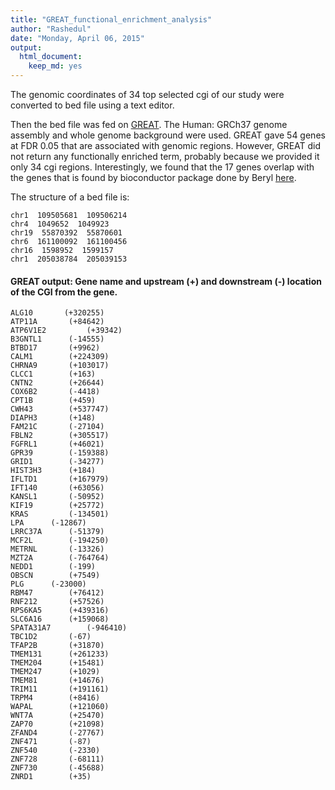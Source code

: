 ```yaml
---
title: "GREAT_functional_enrichment_analysis"
author: "Rashedul"
date: "Monday, April 06, 2015"
output:
  html_document:
    keep_md: yes
---
```


The genomic coordinates of 34 top selected cgi of our study were converted to bed file using a text editor. 

Then the bed file was fed on [GREAT](http://bejerano.stanford.edu/great/public/html/). The Human: GRCh37 genome assembly and whole genome background were used. GREAT gave 54 genes at FDR 0.05 that are associated with genomic regions. However, GREAT did not return any functionally enriched term, probably because we provided it only 34 cgi regions. Interestingly, we found that the 17 genes overlap with the genes that is found by bioconductor package done by Beryl [here](https://github.com/STAT540-UBC/yy_team01_colorectal-cancer_STAT540_2015/blob/master/data/FEA/1e-04/genes.txt).


The structure of a bed file is:

```
chr1  109505681  109506214  
chr4  1049652  1049923     
chr19  55870392  55870601   
chr6  161100092  161100456  
chr16  1598952  1599157    
chr1  205038784  205039153 
```

#### GREAT output: Gene name and upstream (+) and downstream (-) location of the CGI from the gene. 

```
ALG10       (+320255)
ATP11A	     (+84642)
ATP6V1E2	     (+39342)
B3GNTL1	     (-14555)
BTBD17	     (+9962)
CALM1	     (+224309)
CHRNA9	     (+103017)
CLCC1	     (+163)
CNTN2	     (+26644)
COX6B2	     (-4418)
CPT1B	     (+459)
CWH43	     (+537747)
DIAPH3	     (+148)
FAM21C	     (-27104)
FBLN2	     (+305517)
FGFRL1	     (+46021)
GPR39	     (-159388)
GRID1	     (-34277)
HIST3H3	     (+184)
IFLTD1	     (+167979)
IFT140	     (+63056)
KANSL1	     (-50952)
KIF19	     (+25772)
KRAS	     (-134501)
LPA	     (-12867)
LRRC37A	     (-51379)
MCF2L	     (-194250)
METRNL	     (-13326)
MZT2A	     (-764764)
NEDD1	     (-199)
OBSCN	     (+7549)
PLG	     (-23000)
RBM47	     (+76412)
RNF212	     (+57526)
RPS6KA5	     (+439316)
SLC6A16	     (+159068)
SPATA31A7	     (-946410)
TBC1D2	     (-67)
TFAP2B	     (+31870)
TMEM131	     (+261233)
TMEM204	     (+15481)
TMEM247	     (+1029)
TMEM81	     (+14676)
TRIM11	     (+191161)
TRPM4	     (+8416)
WAPAL	     (+121060)
WNT7A	     (+25470)
ZAP70	     (+21098)
ZFAND4	     (-27767)
ZNF471	     (-87)
ZNF540	     (-2330)
ZNF728	     (-68111)
ZNF730	     (-45688)
ZNRD1	     (+35)
```